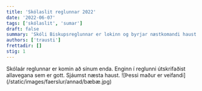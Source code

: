 ```yaml
---
title: 'Skólaslit reglunnar 2022'
date: '2022-06-07'
tags: ['skólaslit', 'sumar']
draft: false
summary: 'Skóli Biskupsreglunnar er lokinn og byrjar næstkomandi haust'
authors: ['trausti']
frettadir: []
stig: 1
---
```


<Grid>
  <GridItem>
    Skólaár reglunnar er komin að sínum enda. Enginn í reglunni útskrifaðist allavegana sem er gott.
    Sjáumst næsta haust.
  </GridItem>
  <GridItem>![Þessi maður er veifandi](/static/images/faerslur/annad/bæbæ.jpg)</GridItem>
</Grid>
